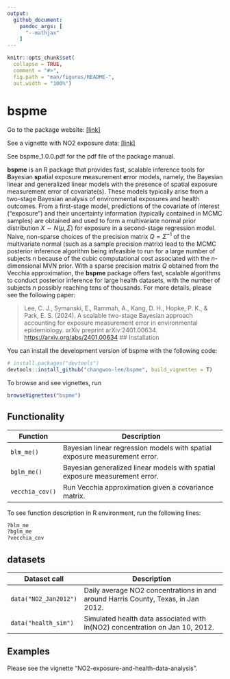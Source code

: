 ```yaml
---
output: 
  github_document:
    pandoc_args: [
      "--mathjax"
    ]
---
```


<!-- README.md is generated from README.Rmd. Please edit that file -->

```r
knitr::opts_chunk$set(
  collapse = TRUE,
  comment = "#>",
  fig.path = "man/figures/README-",
  out.width = "100%")
```


# bspme 
<!-- badges: start -->
<!-- badges: end -->
Go to the package website: [[link]](https://changwoo-lee.github.io/bspme/)

See a vignette with NO2 exposure data: [[link]](https://changwoo-lee.github.io/bspme/articles/no2-exposure-and-health-data-analysis.html) 

See bspme_1.0.0.pdf for the pdf file of the package manual.

**bspme** is an R package that provides fast, scalable inference tools for **B**ayesian **sp**atial exposure **m**easurement **e**rror models, namely, the Bayesian linear and generalized linear models with the presence of spatial exposure measurement error of covariate(s). 
These models typically arise from a two-stage Bayesian analysis of environmental exposures and health outcomes. 
From a first-stage model, predictions of the covariate of interest ("exposure") and their uncertainty information (typically contained in MCMC samples) are obtained and used to form a multivariate normal prior distribution $X\sim N(\mu, \Sigma)$ for exposure in a second-stage regression model. 
Naive, non-sparse choices of the precision matrix $Q = \Sigma^{-1}$ of the multivariate normal (such as a sample precision matrix) lead to the MCMC posterior inference algorithm being infeasible to run for a large number of subjects $n$ because of the cubic computational cost associated with the $n$-dimensional MVN prior.
With a sparse precision matrix $Q$ obtained from the Vecchia approximation, the **bspme** package offers fast, scalable algorithms to conduct posterior inference for large health datasets, with the number of subjects $n$ possibly reaching tens of thousands.
 For more details, please see the following paper:

> Lee, C. J., Symanski, E., Rammah, A., Kang, D. H., Hopke, P. K., & Park, E. S. (2024). A scalable two-stage Bayesian approach accounting for exposure measurement error in environmental epidemiology. arXiv preprint arXiv:2401.00634. <https://arxiv.org/abs/2401.00634>
## Installation

You can install the development version of bspme with the following code:

``` r
# install.packages("devtools")
devtools::install_github("changwoo-lee/bspme", build_vignettes = T)
```

To browse and see vignettes, run

``` r
browseVignettes("bspme")
```


## Functionality

| Function | Description                                                              |
| ---------------------- | -------------------------------------------------------------------------|
| `blm_me()`        | Bayesian linear regression models with spatial exposure measurement error.      |
| `bglm_me()`       | Bayesian generalized linear models with spatial exposure measurement error.                                    |
| `vecchia_cov()`       | Run Vecchia approximation given a covariance matrix.               |


To see function description in R environment, run the following lines:


``` r
?blm_me
?bglm_me
?vecchia_cov
```


## datasets

| Dataset call | Description                                                              |
| ---------------------- | -------------------------------------------------------------------------|
| `data("NO2_Jan2012")`       | Daily average NO2 concentrations in and around Harris County, Texas, in Jan 2012. |
| `data("health_sim")`        | Simulated health data associated with ln(NO2) concentration on Jan 10, 2012.  |

## Examples

Please see the vignette "NO2-exposure-and-health-data-analysis".
